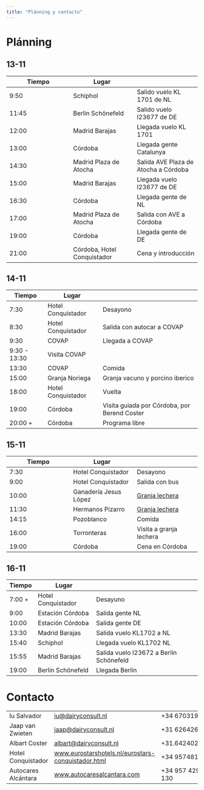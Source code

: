 ```yaml
---
title: "Plánning y contacto"
---
```


# Plánning {#planning}

## 13-11
| Tiempo | Lugar |  |
| --- | --- | --- |
| 9:50 | Schiphol | Salido vuelo KL 1701 de NL |
| 11:45 | Berlin Schönefeld | Salido vuelo I23677 de DE | 
| 12:00 | Madrid Barajas | Llegada vuelo KL 1701 |
| 13:00 | Córdoba | Llegada gente Catalunya | 
| 14:30 | Madrid Plaza de Atocha | Salida AVE Plaza de Atocha a Córdoba | 
| 15:00 | Madrid Barajas | Llegada vuelo I23677 de DE |
| 16:30 | Córdoba | Llegada gente de NL | 
| 17:00 | Madrid Plaza de Atocha | Salida con AVE a Córdoba | 
| 19:00 | Córdoba | Llegada gente de DE | 
| 21:00 | Córdoba, Hotel Conquistador | Cena y introducción |


## 14-11
| Tiempo | Lugar |  |
| --- | --- | --- |
| 7:30 | Hotel Conquistador | Desayono |
| 8:30 | Hotel Conquistador | Salida con autocar a COVAP|
| 9:30 | COVAP | Llegada a COVAP |
| 9:30 - 13:30 | Visita COVAP | 
| 13:30 | COVAP| Comida |
| 15:00 | Granja Noriega | Granja vacuno y porcino iberico|
| 18:00 | Hotel Conquistador | Vuelta |
| 19:00 | Córdoba | Visita guiada por Córdoba, por Berend Coster |
| 20:00 + | Córdoba | Programa libre |

## 15-11
| Tiempo | Lugar |  |
| --- | --- | --- |
| 7:30 | Hotel Conquistador | Desayono | 
| 9:00 | Hotel Conquistador | Salida con bus |
| 10:00 | Ganadería Jesus López | [Granja lechera](https://maps.app.goo.gl/XZL4FxoajgX6ZTjm7) |
|11:30 | Hermanos Pizarro | [Granja lechera](https://maps.app.goo.gl/6zpwsDxNax8G8XWo9) |
|14:15 | Pozoblanco | Comida |
|16:00 | Torronteras | Visita a granja lechera |
| 19:00 | Córdoba | Cena en Córdoba | 

## 16-11
| Tiempo | Lugar |  |
| --- | --- | --- |
| 7:00 + | Hotel Conquistador | Desayuno |
| 9:00| Estación Córdoba|  Salida gente NL | 
| 10:00|Estación Córdoba|  Salida gente DE |
| 13:30 | Madrid Barajas | Salida vuelo KL1702 a NL |
| 15:40 | Schiphol | Llegada vuelo KL1702 NL |
| 15:55 | Madrid Barajas | Salida vuelo I23672 a Berlin Schönefeld | 
| 19:00 | Berlin Schönefeld | Llegada  Berlin |


# Contacto {#cgegevens}

|  |  |  |
|--|---|---|
|Iu Salvador|<iu@dairyconsult.nl> | +34 670319309 | 
|Jaap van Zwieten | <jaap@dairyconsult.nl> | +31 626426483 |
|Albart Coster | <albart@dairyconsult.nl> | +31.642402923 | 
|Hotel Conquistador| [www.eurostarshotels.nl/eurostars-conquistador.html](https://www.eurostarshotels.nl/eurostars-conquistador.html) | +34 957481102 | 
|Autocares Alcántara | [www.autocaresalcantara.com](https://www.autocaresalcantara.com) | +34 957 429 130 |
